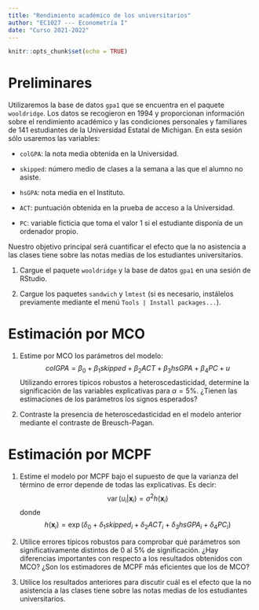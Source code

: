 ```yaml
---
title: "Rendimiento académico de los universitarios"
author: "EC1027 --- Econometría I"
date: "Curso 2021-2022"
---
```


```r
knitr::opts_chunk$set(echo = TRUE)
```

# Preliminares

Utilizaremos la base de datos `gpa1` que se encuentra en el paquete `wooldridge`. Los datos se recogieron en 1994 y proporcionan información sobre el rendimiento académico y las condiciones personales y familiares de 141 estudiantes de la Universidad Estatal de Michigan. En esta sesión sólo usaremos las variables:

- `colGPA`: la nota media obtenida en la Universidad.

- `skipped`: número medio de clases a la semana a las que el alumno no asiste.

- `hsGPA`: nota media en el Instituto.

- `ACT`: puntuación obtenida en la prueba de acceso a la Universidad.

- `PC`: variable ficticia que toma el valor 1 si el estudiante disponía de un ordenador propio.

Nuestro objetivo principal será cuantificar el efecto que la no asistencia a las clases tiene sobre las notas medias de los estudiantes universitarios.

1. Cargue el paquete `wooldridge` y la base de datos `gpa1` en una sesión de RStudio.

2. Cargue los paquetes `sandwich` y `lmtest` (si es necesario, instálelos previamente mediante el menú `Tools | Install packages...`).


# Estimación por MCO


1. Estime por MCO los parámetros del modelo:
   $$
     \mathit{colGPA} = \beta_0 
     + \beta_1 \mathit{skipped} 
     + \beta_2  \mathit{ACT} 
     + \beta_3 \mathit{hsGPA} 
     + \beta_4 \mathit{PC} 
    + u 
   $$
   Utilizando errores típicos robustos a heteroscedasticidad, determine la significación de las variables explicativas para $\alpha = 5\%$. ¿Tienen las estimaciones de los parámetros los signos esperados?
   
2. Contraste la presencia de heteroscedasticidad en el modelo anterior mediante el contraste de Breusch-Pagan.

# Estimación por MCPF

1. Estime el modelo por MCPF bajo el supuesto de que la varianza del término de error depende de todas las explicativas. Es decir:
   $$
    \operatorname{var}(u_i | \boldsymbol{x}_i) = \sigma^2 h(\boldsymbol{x}_i)
   $$
   donde 
   $$
    h(\boldsymbol{x}_i) = \exp(\delta_0 
    + \delta_1 \mathit{skipped}_i
    + \delta_2 \mathit{ACT}_i
    + \delta_3 \mathit{hsGPA}_i
    + \delta_4 \mathit{PC}_i)
   $$
2. Utilice errores típicos robustos para comprobar qué parámetros son significativamente distintos de $0$ al $5\%$ de significación. ¿Hay diferencias importantes con respecto a los resultados obtenidos con MCO? ¿Son los estimadores de MCPF más eficientes que los de MCO?

3. Utilice los resultados anteriores para discutir cuál es el efecto que la no asistencia a las clases tiene sobre las notas medias de los estudiantes universitarios.
